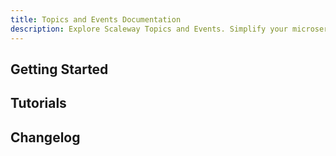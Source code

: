 ```yaml
---
title: Topics and Events Documentation
description: Explore Scaleway Topics and Events. Simplify your microservice workflows with scalable, reliable, and cost-effective message handling solutions.
---
```


<ProductHeader
   productName="Topics and Events"
   productLogo="sns"
   description="Transfer messages between microservices and platforms with our message broker tools, facilitating the development of highly scalable, reliable, distributed applications."
   url="/topics-and-events/quickstart/"
   label="Topics and Events Quickstart"
/>

## Getting Started

<Grid>
    <SummaryCard
        title="Quickstart"
        icon="rocket"
        description="Learn how to start using Topics and Events"
        label="View Quickstart"
        url="/topics-and-events/quickstart/"
    />
    <SummaryCard
        title="Concepts"
        icon="info"
        description="Core concepts that give you a better understanding of Topics and Events."
        label="View Concepts"
        url="/topics-and-events/concepts/"
    />
    <SummaryCard
        title="How-tos"
        icon="help-circle-outline"
        description="Check our guides to activate and configure Topics and Events"
        label="View How-tos"
        url="/topics-and-events/how-to/"
    />
        <SummaryCard
        title="Additional Content"
        icon="book-open-outline"
        description="Take a deeper dive into using Topics and Events"
        label="View Additional Content"
        url="/topics-and-events/reference-content/"
    />
</Grid>


## Tutorials

<Grid>
    <Card
        title="Create a simulated CPU monitor notification system with Terraform/OpenTofu using Scaleway Instances and Topics and Events"
        url="/tutorials/sns-instances-notification-system/"
        label="Read more"
    />
</Grid>


<ClickableBanner
    productLogo="cli"
    title="Topics and Events APIs"
    description="Manage Topics and Events using the Scaleway APIs."
    url="https://www.scaleway.com/en/developers/api/topics-and-events/sns-api/"
    label="Go to Scaleway Topics and Events API"
/>

## Changelog

<ChangelogList
    productName="messaging-and-queuing"
    numberOfChanges={3}
/>

